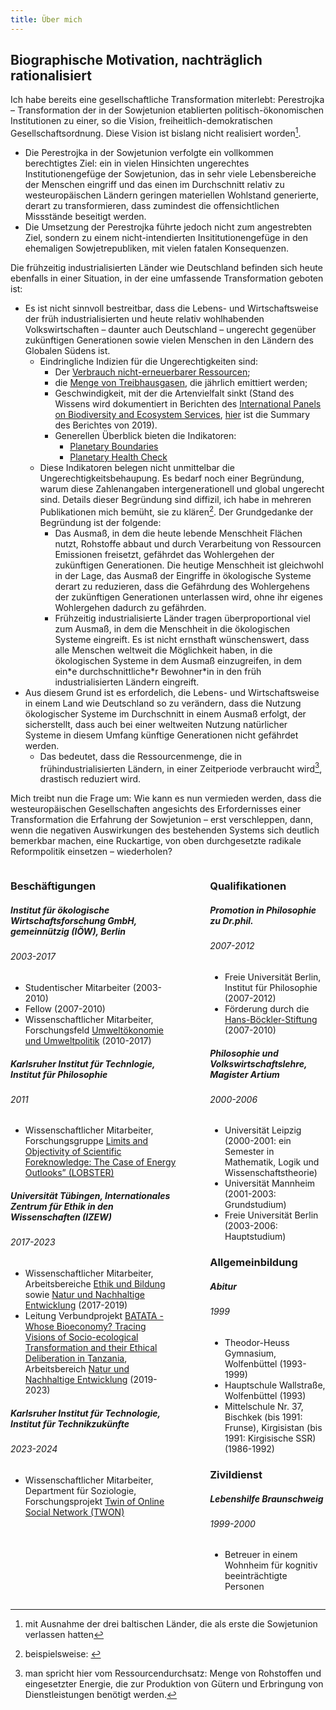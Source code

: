 ```yaml
---
title: Über mich
---
```


::: {.callout-note collapse="true" appearance="minimal"}

## Biographische Motivation, nachträglich rationalisiert

Ich habe bereits eine gesellschaftliche Transformation miterlebt: Perestrojka -- Transformation der in der Sowjetunion etablierten politisch-ökonomischen Institutionen zu einer, so die Vision, freiheitlich-demokratischen Gesellschaftsordnung. Diese Vision ist bislang nicht realisiert worden^[mit Ausnahme der drei baltischen Länder, die als erste die Sowjetunion verlassen hatten]. 

* Die Perestrojka in der Sowjetunion verfolgte ein vollkommen berechtigtes Ziel: ein in vielen Hinsichten ungerechtes Institutionengefüge der Sowjetunion, das in sehr viele Lebensbereiche der Menschen eingriff und das einen im Durchschnitt relativ zu westeuropäischen Ländern geringen materiellen Wohlstand generierte, derart zu transformieren, dass zumindest die offensichtlichen Missstände beseitigt werden. 
* Die Umsetzung der Perestrojka führte jedoch nicht zum angestrebten Ziel, sondern zu einem nicht-intendierten Insititutionengefüge in den ehemaligen Sowjetrepubliken, mit vielen fatalen Konsequenzen.

Die frühzeitig industrialisierten Länder wie Deutschland befinden sich heute ebenfalls in einer Situation, in der eine umfassende Transformation geboten ist: 

* Es ist nicht sinnvoll bestreitbar, dass die Lebens- und Wirtschaftsweise der früh industrialisierten und heute relativ wohlhabenden Volkswirtschaften -- daunter auch Deutschland -- ungerecht gegenüber zukünftigen Generationen sowie vielen Menschen in den Ländern des Globalen Südens ist. 
  * Eindringliche Indizien für die Ungerechtigkeiten sind:
    * Der [Verbrauch nicht-erneuerbarer Ressourcen](https://www.resourcepanel.org/global-material-flows-database); 
    * die [Menge von Treibhausgasen](https://www.umweltbundesamt.de/daten/klima/treibhausgas-emissionen-in-deutschland#emissionsentwicklung), die jährlich emittiert werden; 
    * Geschwindigkeit, mit der die Artenvielfalt sinkt (Stand des Wissens wird dokumentiert in Berichten des [International Panels on Biodiversity and Ecosystem Services](https://www.ipbes.net/), [hier](https://zenodo.org/records/3553579/files/ipbes_global_assessment_report_summary_for_policymakers.pdf?download=1) ist die Summary des Berichtes von 2019).
    * Generellen Überblick bieten die Indikatoren:
      * [Planetary Boundaries](https://www.stockholmresilience.org/research/planetary-boundaries.html)
      * [Planetary Health Check](https://www.planetaryhealthcheck.org) 
  * Diese Indikatoren belegen nicht unmittelbar die Ungerechtigkeitsbehaupung. Es bedarf noch einer Begründung, warum diese Zahlenangaben intergenerationell und global ungerecht sind. Details dieser Begründung sind diffizil, ich habe in mehreren Publikationen mich bemüht, sie zu klären^[beispielsweise: ]. Der Grundgedanke der Begründung ist der folgende:
    * Das Ausmaß, in dem die heute lebende Menschheit Flächen nutzt, Rohstoffe abbaut und durch Verarbeitung von Ressourcen Emissionen freisetzt, gefährdet das Wohlergehen der zukünftigen Generationen. Die heutige Menschheit ist gleichwohl in der Lage, das Ausmaß der Eingriffe in ökologische Systeme derart zu reduzieren, dass die Gefährdung des Wohlergehens der zukünftigen Generationen unterlassen wird, ohne ihr eigenes Wohlergehen dadurch zu gefährden. 
    * Frühzeitig industrialisierte Länder tragen überproportional viel zum Ausmaß, in dem die Menschheit in die ökologischen Systeme eingreift. Es ist nicht ernsthaft wünschenswert, dass alle Menschen weltweit die Möglichkeit haben, in die ökologischen Systeme in dem Ausmaß einzugreifen, in dem ein\*e durchschnittliche\*r Bewohner\*in in den früh industrialisierten Ländern eingreift. 
  
* Aus diesem Grund ist es erfordelich, die Lebens- und Wirtschaftsweise in einem Land wie Deutschland so zu verändern, dass die Nutzung ökologischer Systeme im Durchschnitt in einem Ausmaß erfolgt, der sicherstellt, dass auch bei einer weltweiten Nutzung natürlicher Systeme in diesem Umfang künftige Generationen nicht gefährdet werden. 
  * Das bedeutet, dass die Ressourcenmenge, die in frühindustrialisierten Ländern, in einer Zeitperiode verbraucht wird^[man spricht hier vom Ressourcendurchsatz: Menge von Rohstoffen und eingesetzter Energie, die zur Produktion von Gütern und Erbringung von Dienstleistungen benötigt werden.], drastisch reduziert wird. 

Mich treibt nun die Frage um: Wie kann es nun vermieden werden, dass die westeuropäischen Gesellschaften angesichts des Erfordernisses einer Transformation die Erfahrung der Sowjetunion -- erst verschleppen, dann, wenn die negativen Auswirkungen des bestehenden Systems sich deutlich bemerkbar machen, eine Ruckartige, von oben durchgesetzte radikale Reformpolitik einsetzen -- wiederholen? 
:::

::::: {.columns}
::: {.column width="58%"}
```{=html}
<!--
<div class="card text-white bg-primary">
  <h3 class="card-header">Beschäftigungen</h3>
</div>-->
<div class="card">
  <h3 class="card-header">Beschäftigungen</h3>
  <div class="card-body">
    <h5 class="card-title">Institut für ökologische Wirtschaftsforschung GmbH, gemeinnützig (IÖW), Berlin</h5>
    <h6 class="card-subtitle mb-2 text-muted">2003-2017</h6>
    <ul>
      <li>Studentischer Mitarbeiter <span class="text-body-secondary">(2003-2010)</span> </li> 
      <li>Fellow  <span class="text-body-secondary">(2007-2010)</span> </li>
      <li>Wissenschaftlicher Mitarbeiter, Forschungsfeld <a href="https://www.ioew.de/das-ioew/organisation/forschungsfelder/umweltoekonomie-und-umweltpolitik" class="card-link">Umweltökonomie und Umweltpolitik</a> <span class="text-body-secondary">(2010-2017)</span></li>
    </ul>
  </div>
</div>


<div class="card">
    <div class="card-body">
    <h5 class="card-title">Karlsruher Institut für Technlogie, Institut für Philosophie</h5>
    <h6 class="card-subtitle mb-2 text-muted">2011</h6>
    <ul>
      <li>Wissenschaftlicher Mitarbeiter, Forschungsgruppe <a href="https://www.itas.kit.edu/projekte_betz10_lobster.php" class="card-link">Limits and Objectivity of Scientific Foreknowledge: The Case of Energy Outlooks” (LOBSTER)</a></li>
    </ul>
  </div>
</div>

<div class="card">
  <div class="card-body">
    <h5 class="card-title">Universität Tübingen, Internationales Zentrum für Ethik in den Wissenschaften (IZEW)</h5>
    <h6 class="card-subtitle mb-2 text-muted">2017-2023</h6>
    <ul>
      <li>Wissenschaftlicher Mitarbeiter, Arbeitsbereiche <a href="https://uni-tuebingen.de/de/265260" class="card-link">Ethik und Bildung</a> sowie <a href="https://uni-tuebingen.de/de/21553">Natur und Nachhaltige Entwicklung</a> <span class="text-body-secondary">(2017-2019)</span></li> 
      <li>Leitung Verbundprojekt <a href="https://uni-tuebingen.de/en/166338" class="card-link">BATATA - Whose Bioeconomy? Tracing Visions of Socio-ecological Transformation and their Ethical Deliberation in Tanzania</a>, 
      Arbeitsbereich <a href="https://uni-tuebingen.de/de/21553">Natur und Nachhaltige Entwicklung</a> <span class="text-body-secondary">(2019-2023)</span></li>
    </ul>
  </div>
</div>

<div class="card">
  <div class="card-body">
    <h5 class="card-title">Karlsruher Institut für Technologie, Institut für Technikzukünfte</h5>
    <h6 class="card-subtitle mb-2 text-muted">2023-2024</h6>
    <ul>
      <li>Wissenschaftlicher Mitarbeiter, Department für Soziologie, Forschungsprojekt <a href="https://www.twon-project.eu/" class="card-link">Twin of Online Social Network (TWON)</a></li>
    </ul>
  </div>
</div>

<!--
<div class="card mb-3">
  <h3 class="card-header">Beschäftigungen</h3>
  <div class="card-body">
    <h5 class="card-title">Karlsruher Institut für Technlogie, Institut für Philosophie</h5>
    <h6 class="card-subtitle mb-2 text-muted">2011</h6>
    <ul>
      Wissenschaftlicher Mitarbeiter, Forschungsgruppe <a href="https://www.itas.kit.edu/projekte_betz10_lobster.php" class="card-link">Limits and Objectivity of Scientific Foreknowledge: The Case of Energy Outlooks” (LOBSTER)</a>
    </ul>
  </div>
  <div class="card-body">
    <h5 class="card-title">Institut für ökologische Wirtschaftsforschung GmbH, gemeinnützig (IÖW), Berlin </h5>
    <h6 class="card-subtitle mb-2 text-muted">2003-2017</h6>
    <ul>
      Studentischer Mitarbeiter (2003-2010) <br> Fellow (2007-2010) <br>
      Wissenschaftlicher Mitarbeiter, Forschungsfeld <a href="https://www.ioew.de/das-ioew/organisation/forschungsfelder/umweltoekonomie-und-umweltpolitik" class="card-link">Umweltökonomie und Umweltpolitik</a> (2010-2017)
    </ul>
  </div>
  <div class="card-body">
    <h5 class="card-title">Universität Tübingen, Internationales Zentrum für Ethik in den Wissenschaften (IZEW)</h5>
    <h6 class="card-subtitle mb-2 text-muted">2017-2023</h6>
    <ul>
      Wissenschaftlicher Mitarbeiter, Arbeitsbereiche <a href="https://uni-tuebingen.de/de/265260" class="card-link">Ethik und Bildung</a> sowie <a href="https://uni-tuebingen.de/de/21553">Natur und Nachhaltige Entwicklung</a> (2017-2019)<br> 
      Leitung Verbundprojekt <a href="https://uni-tuebingen.de/en/166338" class="card-link">BATATA - Whose Bioeconomy? Tracing Visions of Socio-ecological Transformation and their Ethical Deliberation in Tanzania</a>, 
      Arbeitsbereich <a href="https://uni-tuebingen.de/de/21553">Natur und Nachhaltige Entwicklung</a> (2019-2023)
    </ul>
  </div>
   <div class="card-body">
    <h5 class="card-title">Karlsruher Institut für Technologie, Institut für Technikzukünfte</h5>
    <h6 class="card-subtitle mb-2 text-muted">2023-2024</h6>
    <ul>
      Wissenschaftlicher Mitarbeiter, Department für Soziologie, Forschungsprojekt <a href="https://www.twon-project.eu/" class="card-link">Twin of Online Social Network (TWON)</a>
    </ul>
  </div>
</div>
-->
```
:::
::: {.column width="2%"}
:::
::: {.column width="40%"}
```{=html}
<div class="card">
  <h3 class="card-header">Qualifikationen</h3>
  <div class="card-body">
    <h5 class="card-title">Promotion in Philosophie zu Dr.phil.</h5>
    <h6 class="card-subtitle mb-2 text-muted">2007-2012</h6>
    <ul>
     <li>Freie Universität Berlin, Institut für Philosophie <span class="text-body-secondary">(2007-2012)</span></li>
     <li>Förderung durch die <a href="https://www.boeckler.de/de/faust-detail.htm?sync_id=HBS-005850" class="card-link">Hans-Böckler-Stiftung</a> <span class="text-body-secondary">(2007-2010)</span></li>
    </ul>
    
  </div>
</div>
<div class="card">
  <div class="card-body">
    <h5 class="card-title">Philosophie und Volkswirtschaftslehre, Magister Artium</h5>
    <h6 class="card-subtitle mb-2 text-muted">2000-2006</h6>
    <ul>
     <li>Universität Leipzig <span class="text-body-secondary">(2000-2001: ein Semester in Mathematik, Logik und Wissenschaftstheorie)</span></li>
     <li>Universität Mannheim <span class="text-body-secondary">(2001-2003: Grundstudium)</span></li>
     <li>Freie Universität Berlin <span class="text-body-secondary">(2003-2006: Hauptstudium)</span></li>
    </ul>
  </div>
</div>
<div class="card">
  <h3 class="card-header">Allgemeinbildung</h3>
  <div class="card-body">
    <h5 class="card-title">Abitur</h5>
    <h6 class="card-subtitle mb-2 text-muted">1999</h6>
    <ul>
     <li>Theodor-Heuss Gymnasium, Wolfenbüttel <span class="text-body-secondary">(1993-1999)</span></li>
     <li>Hauptschule Wallstraße, Wolfenbüttel <span class="text-body-secondary">(1993)</span></li>
     <li>Mittelschule Nr. 37, Bischkek (bis 1991: Frunse), Kirgisistan (bis 1991: Kirgisische SSR) <span class="text-body-secondary">(1986-1992)</span></li>
    </ul>
  </div>
</div>
<div class="card">
  <h3 class="card-header">Zivildienst</h3>
  <div class="card-body">
    <h5 class="card-title">Lebenshilfe Braunschweig</h5>
    <h6 class="card-subtitle mb-2 text-muted">1999-2000</h6>
    <ul>
     <li>Betreuer in einem Wohnheim für kognitiv beeinträchtigte Personen</li>
    </ul>
  </div>
</div>
<!--
<div class="card mb-3">
  <h3 class="card-header">Qualifikationen</h3>
  <div class="card-body">
    <h5 class="card-title">Philosophie und Volkswirtschaftslehre</h5>
    <h6 class="card-subtitle mb-2 text-muted">Magister Artium</h6>
    <ul>
      Universität Mannheim (2001-2003: Grundstudium)<br>
      Freie Universität Berlin (2003-2006: Hauptstudium)
    </ul>
  </div>
  <div class="card-body">
    <h5 class="card-title">Promotion in Philosophie</h5>
    <h6 class="card-subtitle text-muted">Dr. phil.</h6>
    <ul>
      Freie Universität Berlin, Institut für Philosophie (2007-2012)<br>
      Förderung durch die <a href="https://www.boeckler.de/de/faust-detail.htm?sync_id=HBS-005850" class="card-link">Hans-Böckler-Stiftung</a>
    </ul>
  </div>
</div>
-->
```
:::
:::::
